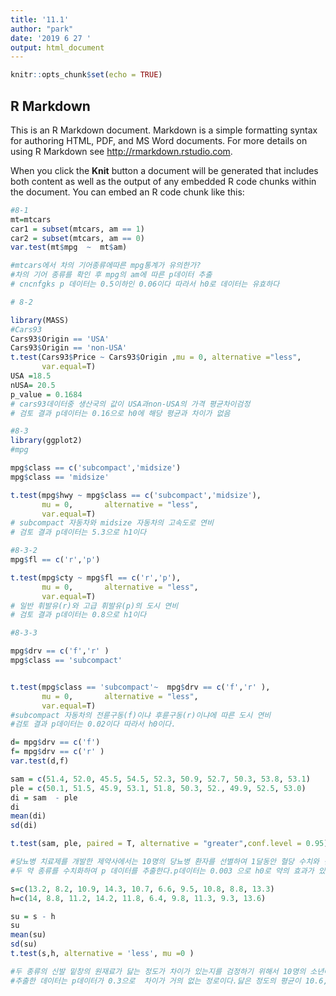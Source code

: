 ```yaml
---
title: '11.1'
author: "park"
date: '2019 6 27 '
output: html_document
---
```


```r
knitr::opts_chunk$set(echo = TRUE)
```

## R Markdown

This is an R Markdown document. Markdown is a simple formatting syntax for authoring HTML, PDF, and MS Word documents. For more details on using R Markdown see <http://rmarkdown.rstudio.com>.

When you click the **Knit** button a document will be generated that includes both content as well as the output of any embedded R code chunks within the document. You can embed an R code chunk like this:

```r
#8-1
mt=mtcars
car1 = subset(mtcars, am == 1)
car2 = subset(mtcars, am == 0)
var.test(mt$mpg  ~  mt$am)

#mtcars에서 차의 기어종류에따른 mpg통계가 유의한가?
#차의 기어 종류를 확인 후 mpg의 am에 따른 p데이터 추출
# cncnfgks p 데이터는 0.5이하인 0.06이다 따라서 h0로 데이터는 유효하다
```

```r
# 8-2

library(MASS)
#Cars93
Cars93$Origin == 'USA'
Cars93$Origin == 'non-USA'
t.test(Cars93$Price ~ Cars93$Origin ,mu = 0, alternative ="less",
       var.equal=T)
USA =18.5
nUSA= 20.5
p_value = 0.1684
# cars93데이터중 생산국의 값이 USA과non-USA의 가격 평균차이검정
# 검토 결과 p데이터는 0.16으로 h0에 해당 평균과 차이가 없음

```

```r
#8-3
library(ggplot2)
#mpg

mpg$class == c('subcompact','midsize')
mpg$class == 'midsize'

t.test(mpg$hwy ~ mpg$class == c('subcompact','midsize'),
       mu = 0,       alternative = "less",
       var.equal=T)
# subcompact 자동차와 midsize 자동차의 고속도로 연비
# 검토 결과 p데이터는 5.3으로 h1이다
```


```r
#8-3-2
mpg$fl == c('r','p')

t.test(mpg$cty ~ mpg$fl == c('r','p'),
       mu = 0,       alternative = "less",
       var.equal=T)
# 일반 휘발유(r)와 고급 휘발유(p)의 도시 연비
# 검토 결과 p데이터는 0.8으로 h1이다
```


```r
#8-3-3

mpg$drv == c('f','r' )
mpg$class == 'subcompact'


t.test(mpg$class == 'subcompact'~  mpg$drv == c('f','r' ),
       mu = 0,       alternative = "less",
       var.equal=T)
#subcompact 자동차의 전륜구동(f)이냐 후륜구동(r)이냐에 따른 도시 연비
#검토 결과 p데이터는 0.02이다 따라서 h0이다.

d= mpg$drv == c('f')
f= mpg$drv == c('r' )
var.test(d,f)
```

```r
sam = c(51.4, 52.0, 45.5, 54.5, 52.3, 50.9, 52.7, 50.3, 53.8, 53.1)
ple = c(50.1, 51.5, 45.9, 53.1, 51.8, 50.3, 52., 49.9, 52.5, 53.0)
di = sam  - ple
di
mean(di)
sd(di)

t.test(sam, ple, paired = T, alternative = "greater",conf.level = 0.95)

#당뇨병 치료제를 개발한 제약사에서는 10명의 당뇨병 환자를 선별하여 1달동안 혈당 수치와 신약을 투여한 1달 기간 동안의 수치를 측정
#두 약 종류를 수치화하여 p 데이터를 추출한다.p데이터는 0.003 으로 h0로 약의 효과가 있음을 나타낸다

```

```r
s=c(13.2, 8.2, 10.9, 14.3, 10.7, 6.6, 9.5, 10.8, 8.8, 13.3)
h=c(14, 8.8, 11.2, 14.2, 11.8, 6.4, 9.8, 11.3, 9.3, 13.6)

su = s - h
su
mean(su)
sd(su)
t.test(s,h, alternative = 'less', mu =0 )

#두 종류의 신발 밑창의 원재료가 닳는 정도가 차이가 있는지를 검정하기 위해서 10명의 소년에게 한족은 a원료의 깔창을 다른 한쪽은 b원료의 갈창을 주고 일정시간이 지난후 각 신발의 닳은 정도의 차이를 비교 분석후 차이를 검정
#추출한 데이터는 p데이터가 0.3으로  차이가 거의 없는 정로이다.닳은 정도의 평균이 10.6, 11 으로 조금의 차이가 있지만 큰 차이가 없는 h0에 속한다

```